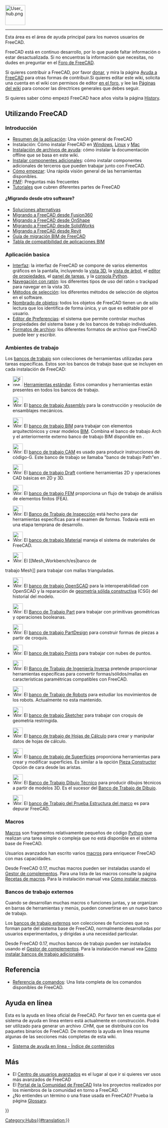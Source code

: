 <languages/>
{{TOCright}}
[[Image:User_hub.png|64px]]
----

Esta área es el área de ayuda principal para los nuevos usuarios de FreeCAD. 

<div class="mw-translate-fuzzy">
FreeCAD está en continuo desarrollo, por lo que puede faltar información o estar desactualizada. Si no encuentras la información que necesitas, no dudes en preguntar en el [https://forum.freecad.org Foro de FreeCAD].
</div>

<div class="mw-translate-fuzzy">
Si quieres contribuir a FreeCAD, por favor [[donate/es|donar]], y mira la página [[Help_FreeCAD/es|Ayuda a FreeCAD]] para otras formas de contribuir.Si quieres editar este wiki, solicita una cuenta en el wiki con permisos de editor [https://forum.freecadweb.org/viewtopic.php?f=21&t=6830 en el foro], y lee las [[WikiPages/es|Páginas del wiki]] para conocer las directrices generales que debes seguir.
</div>

Si quieres saber cómo empezó FreeCAD hace años visita la página [[History/es|History]].

<span id="Using_FreeCAD"></span>
== Utilizando FreeCAD ==

<span id="Introduction"></span>
===Introducción===

* [[About FreeCAD/es|Resumen de la aplicación]]: Una visión general de FreeCAD
* Instalación: Cómo instalar FreeCAD en [[Installing_on_Windows/es|Windows]], [[Installing_on_Linux/es|Linux]] y [[Installing_on_Mac/es|Mac]]
* [[Installing Helpfile/es|Instalación de archivos de ayuda]]: cómo instalar la documentación offline que se basa en este wiki.
* [[Installing_additional_components/es|Instalar componentes adicionales]]: cómo instalar componentes adicionales de terceros que pueden trabajar junto con FreeCAD.
* [[Getting started/es|Cómo empezar]]: Una rápida visión general de las herramientas disponibles.
* [[Frequently_asked_questions/es|PMF]]: Preguntas más frecuentes
* [[Tutorials/es|Tutoriales]] que cubren diferentes partes de FreeCAD

<span id="Migrating_from_other_software?"></span>
==== ¿Migrando desde otro software? ====

* [[Workarounds/es|Soluciones alternativas]]
* [[Migrating_to_FreeCAD_from_Fusion360/es|Migrando a FreeCAD desde Fusion360]]
* [[Migrating_to_FreeCAD_from_OnShape/es|Migrando a FreeCAD desde OnShape]]
* [[Migrating_to_FreeCAD_from_SolidWorks/es|Migrando a FreeCAD desde SolidWorks]]
* [[Migrating_to_FreeCAD_from_Revit/es|Migrando a FreeCAD desde Revit]]
* [https://yorik.uncreated.net/blog/2020-010-freecad-bim-guide Guía de migración BIM de FreeCAD]
* [[BIM_application_compatibility_table/es|Tabla de compatibilidad de aplicaciones BIM]]

<span id="Basic_application"></span>
===Aplicación basica===

* [[Interface/es|Interfaz]]: la interfaz de FreeCAD se compone de varios elementos gráficos en la pantalla, incluyendo la [[3D_view/es|vista 3D]], la [[Tree_view/es|vista de árbol]], el [[Property_editor/es|editor de propiedades]], el [[Task_panel/es|panel de tareas]], y la [[Python_console/es|consola Python]].
* [[Mouse_navigation/es|Navegación con ratón]]: los diferentes tipos de uso del ratón o trackpad para navegar en la vista 3D.
* [[Selection_methods/es|Métodos de selección]]: los diferentes métodos de selección de objetos en el software.
* [[Object_name/es|Nombrado de objetos]]: todos los objetos de FreeCAD tienen un {{incode|Name}} de sólo lectura que los identifica de forma única, y un {{incode|Label}} que es editable por el usuario.
* [[Preferences_Editor/es|Editor de Preferencias]]: el sistema que permite controlar muchas propiedades del sistema base y de los bancos de trabajo individuales.
* [[Import_Export/es|Formatos de archivo]]: los diferentes formatos de archivo que FreeCAD puede leer y escribir.

<span id="Workbenches"></span>
===Ambientes de trabajo===

Los [[Workbenches/es|bancos de trabajo]] son colecciones de herramientas utilizadas para tareas específicas. Estos son los bancos de trabajo base que se incluyen en cada instalación de FreeCAD:

<!--Please keep this list consistent with Online_Help_Toc and Workbenches-->
* [[Image:Freecad.svg|32px]] [[Std_Base/es|Herramientas estándar]]. Estos comandos y herramientas están presentes en todos los bancos de trabajo.

* [[Image:Workbench_Assembly.svg|32px]] El [[Assembly_Workbench|banco de trabajo Assembly]] para la construcción y resolución de ensamblajes mecánicos. {{Version|1.0}}

* [[Image:Workbench_BIM.svg|32px]] El [[BIM_Workbench|banco de trabajo BIM]] para trabajar con elementos arquitectónicos y crear modelos [https://en.wikipedia.org/wiki/Building_information_modeling BIM]. Combina el banco de trabajo Arch y el anteriormente externo banco de trabajo BIM disponible en {{VersionMinus|0.21}}.

* [[Image:Workbench_CAM.svg|32px]] El [[CAM_Workbench|banco de trabajo CAM]] es usado para producir instrucciones de código-G. Este banco de trabajo se llamaba "banco de trabajo Path"en {{VersionMinus|0.21}}.

* [[Image:Workbench_Draft.svg|32px]] El [[Draft_Workbench/es|banco de trabajo Draft]] contiene herramientas 2D y operaciones CAD básicas en 2D y 3D.

* [[Image:Workbench_FEM.svg|32px]] El [[FEM_Workbench/es|banco de trabajo FEM]] proporciona un flujo de trabajo de análisis de elementos finitos (FEA).

* [[Image:Workbench_Inspection.svg|32px]] El [[Inspection_Workbench/es|Banco de Trabajo de Inspección]] está hecho para dar herramientas específicas para el examen de formas. Todavía está en una etapa temprana de desarrollo.

* [[Image:Workbench_Material.svg|32px]] El [[Material_Workbench|banco de trabajo Material]] maneja el sistema de materiales de FreeCAD. {{Version|1.0}}

* [[Image:Workbench_Mesh.svg|32px]] El [[Mesh_Workbench/es|banco de 
trabajo Mesh]] para trabajar con mallas trianguladas.

* [[Image:Workbench_OpenSCAD.svg|32px]] El [[OpenSCAD_Workbench/es|banco de trabajo OpenSCAD]] para la interoperabilidad con OpenSCAD y la reparación de [[Constructive_solid_geometry/es|geometría sólida constructiva]] (CSG) del historial del modelo.

* [[Image:Workbench_Part.svg|32px]] El [[Part_Workbench/es|Banco de Trabajo Part]] para trabajar con primitivas geométricas y operaciones booleanas.

* [[Image:Workbench_PartDesign.svg|32px]] El [[PartDesign_Workbench/es|banco de trabajo PartDesign]] para construir formas de piezas a partir de croquis.

* [[Image:Workbench_Points.svg|32px]] El [[Points_Workbench/es|banco de trabajo Points]] para trabajar con nubes de puntos.

* [[Image:Workbench_Reverse_Engineering.svg|32px]] El [[Reverse_Engineering_Workbench/es|Banco de Trabajo de Ingeniería Inversa]] pretende proporcionar herramientas específicas para convertir formas/sólidos/mallas en características paramétricas compatibles con FreeCAD.

* [[Image:Workbench_Robot.svg|32px]] El [[Robot_Workbench/es|banco de Trabajo de Robots]] para estudiar los movimientos de los robots. Actualmente no esta mantenido.

* [[Image:Workbench_Sketcher.svg|32px]] El [[Sketcher_Workbench/es|banco de trabajo Sketcher]] para trabajar con croquis de geometría restringida.

* [[Image:Workbench_Spreadsheet.svg|32px]] El [[Spreadsheet_Workbench/es|banco de trabajo de Hojas de Cálculo]] para crear y manipular datos de hojas de cálculo.

* [[Image:Workbench_Surface.svg|32px]] El [[Surface_Workbench/es|banco de trabajo de Superficies]] proporciona herramientas para crear y modificar superficies. Es similar a la opción [[Part_Builder/es|Pieza Constructor]] Opción de cara desde las aristas.

* [[Image:Workbench_TechDraw.svg|32px]] El [[TechDraw_Workbench/es|Banco de Trabajo Dibujo Técnico]] para producir dibujos técnicos a partir de modelos 3D. Es el sucesor del [[Drawing_Workbench/es|Banco de Trabajo de Dibujo]].

* [[Image:Workbench_Test.svg|32px]] El [[Testing/es|banco de Trabajo del Prueba Estructura del marco]] es para depurar FreeCAD.

===Macros===

[[Macros/es|Macros]] son fragmentos relativamente pequeños de código [[Python/es|Python]] que realizan una tarea simple o compleja que no está disponible en el sistema base de FreeCAD.

Usuarios avanzados han escrito varios [[macros/es|macros]] para enriquecer FreeCAD con mas capacidades.

Desde FreeCAD 0.17, muchas macros pueden ser instaladas usando el [[Std_AddonMgr/es|Gestor de complementos]]. Para una lista de las macros consulte la página [[Macros_recipes/es|Recetas de macros]]. Para la instalación manual vea [[How_to_install_macros/es|Cómo instalar macros]].

<span id="External_workbenches"></span>
===Bancos de trabajo externos===

Cuando se desarrollan muchas macros o funciones juntas, y se organizan en barras de herramientas y menús, pueden convertirse en un nuevo banco de trabajo.

Los [[External_workbenches/es|bancos de trabajo externos]] son colecciones de funciones que no forman parte del sistema base de FreeCAD, normalmente desarrolladas por usuarios experimentados, y dirigidas a una necesidad particular.

Desde FreeCAD 0.17, muchos bancos de trabajo pueden ser instalados usando el [[Std_AddonMgr/es|Gestor de complementos]]. Para la instalación manual vea [[How_to_install_additional_workbenches/es|Cómo instalar bancos de trabajo adicionales]].

<span id="Reference"></span>
==Referencia==

* [[List_of_Commands/es|Referencia de comandos]]: Una lista completa de los comandos disponibles de FreeCAD.

<span id="Online_Help"></span>
== Ayuda en línea ==

<!-- Para descargar la ayuda en linea en FreeCAD tu necesitas colocar el  URL propiamente dentro del [[Preferences Editor/es|Editor de preferencias]] de FreeCAD. Actualmente el URL correcto tiene un punto 
 a esta pagina. Eso significa que tu tienes que colocar lo en:
 [http://juergen-riegel.net/FreeCAD/Docu/index.php/User_hub http://juergen-riegel.net/FreeCAD/Docu/index.php/User_hub]
-->

Esta es la ayuda en línea oficial de FreeCAD. Por favor ten en cuenta que el sistema de ayuda en línea entero está actualmente en construcción. Podrá ser utilizado para generar un archivo .CHM, que se distribuirá con los paquetes binarios de FreeCAD. De momento la ayuda en línea resume algunas de las secciones más completas de esta wiki.
* [[Online Help Toc/es|Sistema de ayuda en línea - Índice de contenidos]]

<span id="More"></span>
== Más ==

* El [[Power_users_hub/es|Centro de usuarios avanzados]] es el lugar al que ir si quieres ver usos más avanzados de FreeCAD
* El [[FreeCAD_Community_Portal/es|Portal de la Comunidad de FreeCAD]] lista los proyectos realizados por los miembros de la comunidad en torno a FreeCAD.
* ¿No entiendes un término o una frase usada en FreeCAD?  Prueba la página [[Glossary/es|Glossary]].


{{Userdocnavi{{#translation:}}}}
[[Category:Hubs{{#translation:}}]]